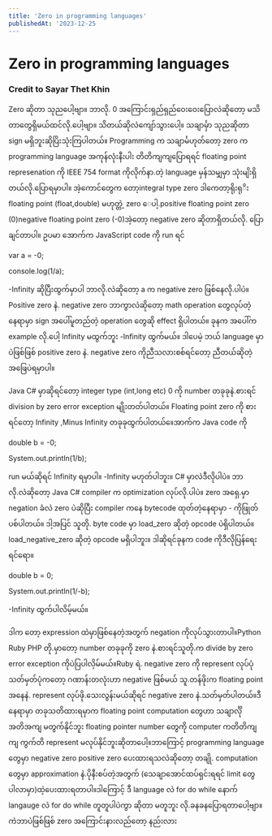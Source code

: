 ```yaml
---
title: 'Zero in programming languages'
publishedAt: '2023-12-25
---
```

# **Zero in programming languages**

### **Credit to Sayar Thet Khin**

Zero ဆိုတာ သုညပေါ့ဗျာ။ ဘာလို. 0 အကြောင်းရှည်ရှည်ဝေးဝေးပြောလဲဆိုတော့ မသိတာတွေရှိမယ်ထင်လို.ပေါ့ဗျာ။ သိတယ်ဆိုလဲကျော်သွားပေါ့။ သချာင်္မှာ သုညဆိုတာ sign မရှိဘူးဆိုပြိးသုံးကြပါတယ်။ Programming က သချာင်္မဟုတ်တော့ zero က programming language အကုန်လုံးနီးပါး တိတိကျကျပြောရရင် floating point represenation ကို IEEE 754 format ကိုလိုက်နာ.တဲ့ language မှန်သမျှမှာ သုံးမျိးရှိတယ်လို.ပြောရမှာပါ။ အဲ့ကောင်တွေက တော့integral type zero ဒါကေတာ့ရိုးရုိး floating point (float,double) မဟုတ္တဲ့ zero ေပါ့.positive floating point zero  (0)negative floating point zero (-0)အဲ့တော့ negative zero ဆိုတာရှိတယ်လို. ပြောချင်တာပါ။ ဥပမာ အောက်က JavaScript code ကို run ရင်

var a = -0;

console.log(1/a);&#x20;

\-Infinity ဆိုပြီးထွက်မှာပါ ဘာလို.လဲဆိုတော့ a က negative zero ဖြစ်နေလို.ပါပဲ။ Positive zero နဲ. negative zero ဘာကွာလဲဆိုတော့ math operation တွေလုပ်တဲ့နေရာမှာ sign အပေါ်မူတည်တဲ့ operation တွေဆို effect ရှိပါတယ်။ ခုနက အပေါ်က example လို.ပေါ့ Infinity မထွက်ဘူး -Infinity ထွက်မယ်။ ဒါပေမဲ့ ဘယ် language မှာပဲဖြစ်ဖြစ် positive zero နဲ. negative zero ကိုညီသလားစစ်ရင်တော့ ညီတယ်ဆိုတဲ့အဖြေပဲရမှာပါ။

Java C# မှာဆိုရင်တော့ integer type (int,long etc) 0 ကို number တခုခုနဲ.စားရင် division by zero error exception မျိုးတတ်ပါတယ်။ Floating point zero ကို စားရင်တော့ Infinity ,Minus Infinity တခုခုထွက်ပါတယ်။ေအာက်က Java code ကို&#x20;

double b = -0;

System.out.println(1/b);

run မယ်ဆိုရင် Infinity ရမှာပါ။ -Infinity မဟုတ်ပါဘူး။ C# မှာလဲဒီလိုပါပဲ။ ဘာလို.လဲဆိုတော့ Java C# compiler က optimization လုပ်လို.ပါပဲ။ zero အရှေ.မှာ negation ခံလဲ zero ပဲဆိုပြီး compiler ကနေ bytecode ထုတ်တဲ့နေရာမှာ - ကိုဖြုတ်ပစ်ပါတယ်။ ဒါ့အပြင် သူတို. byte code မှာ load\_zero ဆိုတဲ့ opcode ပဲရှိပါတယ်။ load\_negative\_zero ဆိုတဲ့ opcode မရှိပါဘူး။ ဒါဆိုရင်ခုနက code ကိုဒီလိုပြန်ရေးရင်ရော။

double b = 0;

System.out.println(1/-b);

\-Infinity ထွက်ပါလိမ့်မယ်။&#x20;

ဒါက တော့ expression ထဲမှာဖြစ်နေတဲ့အတွက် negation ကိုလုပ်သွားတာပါ။Python Ruby PHP တို.မှာတော့ number တခုခုကို zero နဲ.စားရင်သူတို.က divide by zero error exception ကိုပဲပြပါလိ့မ်မယ်။Ruby ရဲ. negative zero ကို represent လုပ်ပုံသတ်မှတ်ပုံကတော့ ဂဏာန်းတလုံးဟာ negative ဖြစ်မယ် သူ.တန်ဖိုးက floating point အနေနဲ. represent လုပ်ဖို.သေးလွန်းမယ်ဆိုရင် negative zero နဲ.သတ်မှတ်ပါတယ်။ဒီနေရာမှာ တခုသတိထားရမှာက floating point computation တွေဟာ သချာင်္လိုအတိအကျ မတွက်နိုင်ဘူး floating pointer number တွေကို computer ကတိတိကျကျ ကွက်တိ represent မလုပ်နိုင်ဘူးဆိုတာပေါ့။ဘာကြောင့် programming language တွေမှာ negative zero positive zero ပေးထားရသလဲဆိုတော့ တချို. computation တွေမှာ approximation နဲ.ပိုနီးစပ်တဲ့အတွက် (သေချာအောင်ထပ်ရှင်းရရင် limit တွေပါလာမှာ)ထဲ့ပေးထားရတာပါ။ဒါကြောင့် ဒီ language လဲ for do while နောက် langauge လဲ for do while တူတူပါပဲကွာ ဆိုတာ မတူဘူး လို.ခနခနပြောရတာပေါ့ဗျာ။ ကဲဘာပဲဖြစ်ဖြစ် zero အကြောင်းနားလည်တော့ နည်းလား